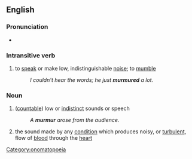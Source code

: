 ==English==
===Pronunciation===
*{{audio|en-us-murmur.ogg|Audio (US)}}

===Intransitive verb===
#to [[speak]] or make low, indistinguishable [[noise]]; to [[mumble]]
#:''I couldn't hear the words; he just '''murmured''' a lot.''

===Noun===
#([[countable noun|countable]]) low or [[indistinct]] sounds or speech
#:''A '''murmur''' arose from the audience.''
# the sound made by any [[condition]] which produces noisy, or [[turbulent]], flow of [[blood]] through the [[heart]] 
{{wikipediapar|heart murmur}}

[[Category:onomatopoeia]]